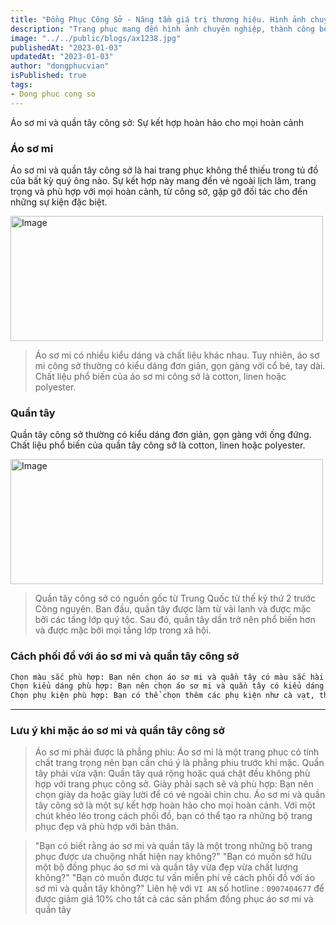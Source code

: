 ```yaml
---
title: "Đồng Phục Công Sở - Nâng tầm giá trị thương hiệu. Hình ảnh chuyên nghiệp, thành công bền vững"
description: "Trang phục mang đến hình ảnh chuyên nghiệp, thành công bền vững."
image: "../../public/blogs/ax1238.jpg"
publishedAt: "2023-01-03"
updatedAt: "2023-01-03"
author: "dongphucvian"
isPublished: true
tags:
- Dong phuc cong so
---
```


Áo sơ mi và quần tây công sở: Sự kết hợp hoàn hảo cho mọi hoàn cảnh
### Áo sơ mi
Áo sơ mi và quần tây công sở là hai trang phục không thể thiếu trong tủ đồ của bất kỳ quý ông nào. Sự kết hợp này mang đến vẻ ngoài lịch lãm, trang trọng và phù hợp với mọi hoàn cảnh, từ công sở, gặp gỡ đối tác cho đến những sự kiện đặc biệt.

<Image
  src="/blogs/ax1204.jpg"
  width="500"
  height="200"
  alt="Image"
  sizes="100vw"
/>

> Áo sơ mi có nhiều kiểu dáng và chất liệu khác nhau. Tuy nhiên, áo sơ mi công sở thường có kiểu dáng đơn giản, gọn gàng với cổ bẻ, tay dài. Chất liệu phổ biến của áo sơ mi công sở là cotton, linen hoặc polyester.

### Quần tây

Quần tây công sở thường có kiểu dáng đơn giản, gọn gàng với ống đứng. Chất liệu phổ biến của quần tây công sở là cotton, linen hoặc polyester.

<Image
  src="/blogs/ax1203.jpg"
  width="500"
  height="200"
  alt="Image"
  sizes="100vw"
/>

> Quần tây công sở có nguồn gốc từ Trung Quốc từ thế kỷ thứ 2 trước Công nguyên. Ban đầu, quần tây được làm từ vải lanh và được mặc bởi các tầng lớp quý tộc. Sau đó, quần tây dần trở nên phổ biến hơn và được mặc bởi mọi tầng lớp trong xã hội. 


### Cách phối đồ với áo sơ mi và quần tây công sở
```html {1-3,4} title="Cách phối đồ" caption="This is index.html file" showLineNumbers /will/
Chọn màu sắc phù hợp: Bạn nên chọn áo sơ mi và quần tây có màu sắc hài hòa với nhau. Nếu bạn muốn có vẻ ngoài thanh lịch, bạn có thể chọn áo sơ mi và quần tây có cùng tông màu. Nếu bạn muốn có vẻ ngoài trẻ trung, bạn có thể chọn áo sơ mi và quần tây có màu sắc tương phản.
Chọn kiểu dáng phù hợp: Bạn nên chọn áo sơ mi và quần tây có kiểu dáng phù hợp với vóc dáng của mình. Nếu bạn có vóc dáng cao ráo, bạn có thể chọn áo sơ mi và quần tây có kiểu dáng ôm sát. Nếu bạn có vóc dáng hơi gầy, bạn có thể chọn áo sơ mi và quần tây có kiểu dáng rộng rãi hơn.
Chọn phụ kiện phù hợp: Bạn có thể chọn thêm các phụ kiện như cà vạt, thắt lưng, đồng hồ để hoàn thiện vẻ ngoài của mình.
```


---


### Lưu ý khi mặc áo sơ mi và quần tây công sở

>Áo sơ mi phải được là phẳng phiu: Áo sơ mi là một trang phục có tính chất trang trọng nên bạn cần chú ý là phẳng phiu trước khi mặc.
Quần tây phải vừa vặn: Quần tây quá rộng hoặc quá chật đều không phù hợp với trang phục công sở.
Giày phải sạch sẽ và phù hợp: Bạn nên chọn giày da hoặc giày lười để có vẻ ngoài chỉn chu.
Áo sơ mi và quần tây công sở là một sự kết hợp hoàn hảo cho mọi hoàn cảnh. Với một chút khéo léo trong cách phối đồ, bạn có thể tạo ra những bộ trang phục đẹp và phù hợp với bản thân.

> "Bạn có biết rằng áo sơ mi và quần tây là một trong những bộ trang phục được ưa chuộng nhất hiện nay không?"
> "Bạn có muốn sở hữu một bộ đồng phục áo sơ mi và quần tây vừa đẹp vừa chất lượng không?"
> "Bạn có muốn được tư vấn miễn phí về cách phối đồ với áo sơ mi và quần tây không?"
> Liên hệ với `VI AN` số hotline : `0907404677` để được giảm giá 10% cho tất cả các sản phẩm đồng phục áo sơ mi và quần tây
